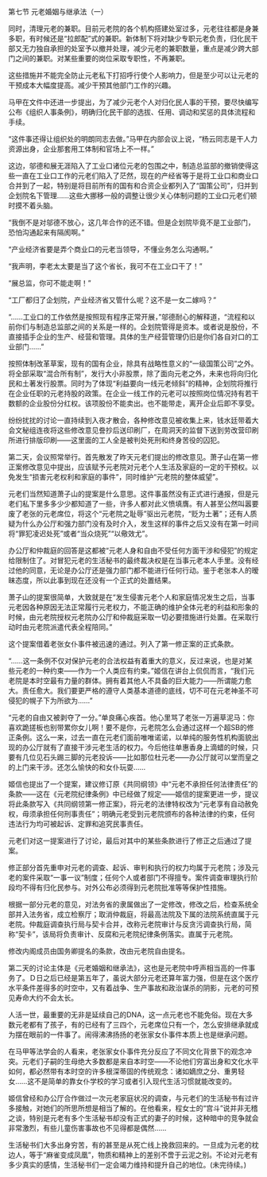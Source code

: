 

第七节 元老婚姻与继承法（一）

同时，清理元老的兼职。目前元老院的各个机构搭建处室过多，元老往往都是身兼多职，有时候还是“拉郎配”式的兼职。新体制下将对缺少专职元老负责，归化民干部又无力独自承担的处室予以撤并处理，减少元老的兼职数量，重点是减少跨大部门之间的兼职。对某些重要的岗位采取专职性，不再兼职。

这些措施并不能完全防止元老私下打招呼行使个人影响力，但是至少可以让元老的干预成本大幅度提高。减少干预其他部门工作的兴趣。

马甲在文件中还进一步提出，为了减少元老个人对归化民人事的干预，要尽快编写公布《组织人事条例》，明确归化民干部的选拔、任用、调动和奖惩的具体流程和手续。

“这件事还得让组织处的明朗同志去做。”马甲在内部会议上说，“杨云同志是干人力资源出身，企业那套用工体制和官场上不一样。”

这边，邬德和展无涯陷入了工业口诸位元老的包围之中，制造总监部的撤销使得这些一直在工业口工作的元老们陷入了茫然，现在的产经省等于是将工业口和商业口合并到了一起，特别是将目前所有的国有和合资企业都列入了“国策公司”，归并到企划院名下管理……这些大挪移一般的调整让很少关心体制问题的工业口元老们顿时摸不着头脑。

“我倒不是对邬德不放心，这几年合作的还不错。但是企划院毕竟不是工业部门，恐怕沟通起来有隔阂啊。”

“产业经济省要是弄个商业口的元老当领导，不懂业务怎么沟通啊。”

“我声明，李老太太要是当了这个省长，我可不在工业口干了！”

“展总监，你可不能走啊！”

“工厂都归了企划院，产业经济省又管什么呢？这不是一女二嫁吗？”

“……工业口的工作依然是按照现有程序正常开展，”邬德耐心的解释道，“流程和以前你们与制造总监部之间的关系是一样的。企划院管得是资本。或者说是股份，不直接插手企业的生产、经营和管理。具体的生产经营管理仍旧是你们各自对口的工业部门……”

按照体制改革草案，现有的国有企业，除具有战略性意义的“一级国策公司”之外。将全部采取“混合所有制”，发行大小非股票，除了面向元老之外，未来也将向归化民和土著发行股票。同时为了体现“利益要向一线元老倾斜”的精神，企划院将推行在企业任职的元老持股的政策。在企业一线工作的元老可以按照岗位情况持有若干数额的企业股份分红权。该项股份不能卖出。也不能带走，离开企业后即不享受。

纷纷扰扰的讨论一直持续到入夜才散会，各种修改意见被收集上来，钱水廷带着大会文秘组连夜将这些修改意见誊抄后送印刷厂，在周洞天的监督下送到劳改营印刷所进行排版印刷――这里面的工人全是被判处死刑和终身苦役的囚犯。

第二天，会议照常举行。首先散发了昨天元老们提出的修改意见。萧子山在第一修正案修改意见中提出，应该赋予元老院对元老个人生活及家庭的一定的干预权。以免发生“损害元老权利和家庭的事件”，同时维护“元老院的整体威望”。

元老们当然知道萧子山的提案是什么意思。这件事虽然没有正式进行通报，但是元老们私下里多多少少都知道了一些，许多人都对此义愤填膺。有人甚至公然叫嚣要废了老张的元老席位，将这个“元老院之耻辱”驱出元老院，“贬为土著”；还有人质疑为什么办公厅和强力部门没有及时介入，发生这样的事件之后又没有在第一时间将“罪犯凌迟处死”或者“当众烧死”“以儆效尤”。

办公厅和仲裁庭的回答是这都被“元老人身和自由不受任何方面干涉和侵犯”的规定给限制住了。对冒犯元老的生活秘书的最终裁决权是在当事元老本人手里。没有经过他的同意，无论是办公厅还是强力部门都不能进行任何行动。鉴于老张本人的暧昧态度，所以此事到现在还没有一个正式的处置结果。

萧子山的提案很简单，大致就是在“发生侵害元老个人和家庭情况发生之后，当事元老因各种原因无法正常履行元老权力，不能正确的维护全体元老的利益和形象的时候，由元老院授权元老院办公厅和仲裁庭采取一切必要措施进行处置。在采取行动时由元老院派遣代表全程陪同。”

这个提案借着老张女仆事件被迅速的通过。列入了第一修正案的正式条款。

“……这一条例不仅对保护元老的合法权益有着重大的意义，反过来说，也是对某些元老的一种约束――作为一个人类应有约束。”姬信在讲台上侃侃而言，“我们元老院是本时空最有力量的群体。拥有着其他人不具备的巨大能力――所谓能力愈大。责任愈大。我们要更严格的遵守人类基本道德的底线，切不可在元老神圣不可侵犯的幌子下为所欲为……”

“元老的自由又被剥夺了一分。”单良痛心疾首。他心里骂了老张一万遍草泥马：你喜欢跪搓板也别带累你女儿啊！要不是你，元老院怎么会通过这样一个超SB的修正条例。这么一来，过去一直在元老们面前唯唯诺诺，以单纯的服务性机构面貌出现的办公厅就有了直接干涉元老生活的权力。今后他往单惠香身上滴蜡的时候，只要有几位见石头踢三脚的元老投诉――比如那位杜元老――办公厅就可以堂而皇之的上门来干涉。还怎么愉快的和女仆玩耍……

姬信也提出了一个提案，建议修订原《共同纲领》中“元老不承担任何法律责任”的条款――这在《元老院纪律条例》中已经做了规定――姬信的提案更进一步，提议将此条款写入《共同纲领第一修正案》，将元老的法律特权改为“元老享有自动赦免权，毋须承担任何刑事责任”；明确元老受到元老院颁布的各种法律的约束，任何违法行为均可被起诉、定罪和追究民事责任。

元老们对这一提案进行了讨论，最后对其中的某些条款进行了修正之后通过了提案。

修正部分首先重申对元老的调查、起诉、审判和执行的权力均属于元老院；涉及元老的案件采取“一事一议”制度；任何个人或者部门不得擅专。案件调查审理执行阶段均不得有归化民参与。对外公布必须得到元老院批准等等保护性措施。

根据一部分元老的意见，对法务省的隶属做出了一定修改，修改之后，检查系统全部并入法务省，成立检察厅；取消仲裁庭，将最高法院及下属的法院系统直属于元老院。仲裁庭调查执行局与契卡合并，改称元老院审计与反贪污调查执行局，简称“契卡”，该局将负责审计、反腐和元老院纪律条例落实。直属于元老院。

修改内阁成员由国务卿提名的条款，改由元老院自由提名。

第二天的讨论主体是《元老婚姻和继承法》，这也是元老院中呼声相当高的一件事务了。Ｄ日之后已经是第五年了，虽说大部分元老还算年富力强，但是在这个医疗水平条件差得多的时空中，又有着战争、生产事故和政治谋杀的阴影，元老的可预见寿命大约不会太长。

人活一世，最重要的无非是延续自己的DNA，这一点元老也不能免俗。现在大多数元老都有了孩子，有的已经有了三四个，元老席位只有一个，怎么安排继承就成为摆在眼前的一件事了。闹得沸沸扬扬的老张家女仆事件本质上也是继承问题。

在马甲等法学会的人看来，老张家女仆事件充分反应了不同文化背景下的观念冲突。元老们子嗣的生母绝大多数都是来自本时空――不论他们穷富出身和文化水平如何，都必然带有本时空的许多根深蒂固的传统观念：诸如嫡庶之分、重男轻女……这不是简单的靠女仆学校的学习或者引入现代生活习惯就能改变的。

姬信曾经和办公厅合作做过一次元老家庭状况的调查，与元老们的生活秘书有过许多接触，对她们的所思所想是相当了解的。在他看来，程女士的“宫斗”说并非无稽之谈，特别是元老有多个生活秘书却没有正式的妻子的时候，这种暗中的竞争就会非常激烈，有些儿童伤害事故也不见得都是偶然……

生活秘书们大多出身穷苦，有的甚至是从死亡线上挽救回来的。一旦成为元老的枕边人，等于“麻雀变成凤凰”，物质和精神上的差别不啻于云泥之别。不论对元老有多少真实的感情，生活秘书们一定会竭力维持和提升自己的地位。(未完待续。)

